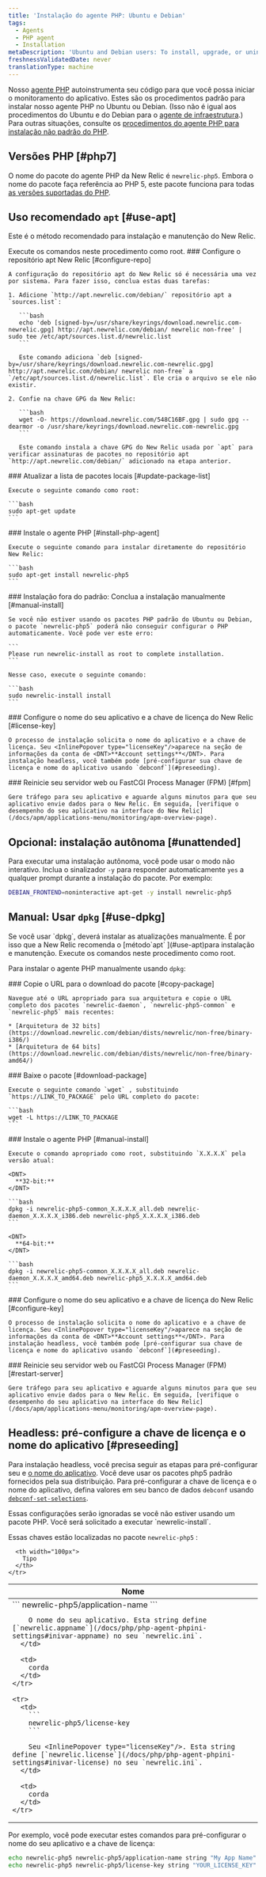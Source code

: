```yaml
---
title: 'Instalação do agente PHP: Ubuntu e Debian'
tags:
  - Agents
  - PHP agent
  - Installation
metaDescription: 'Ubuntu and Debian users: To install, upgrade, or uninstall your New Relic PHP agent, start here.'
freshnessValidatedDate: never
translationType: machine
---
```


Nosso [agente PHP](/docs/agents/php-agent/getting-started/new-relic-php#configuration) autoinstrumenta seu código para que você possa iniciar o monitoramento do aplicativo. Estes são os procedimentos padrão para instalar nosso agente PHP no Ubuntu ou Debian. (Isso não é igual aos procedimentos do Ubuntu e do Debian para o [agente de infraestrutura](/docs/infrastructure/new-relic-infrastructure/installation/install-infrastructure-linux#apt-based).) Para outras situações, consulte os [procedimentos do agente PHP para instalação não padrão do PHP](/docs/php/php-agent-installation-non-standard-php).

## Versões PHP [#php7]

O nome do pacote do agente PHP da New Relic é `newrelic-php5`. Embora o nome do pacote faça referência ao PHP 5, este pacote funciona para todas [as versões suportadas do PHP](/docs/agents/php-agent/getting-started/php-agent-compatibility-requirements#php-release).

## Uso recomendado `apt` [#use-apt]

Este é o método recomendado para instalação e manutenção do New Relic.

<Callout variant="important">
  Execute os comandos neste procedimento como root.
</Callout>

<Steps>
  <Step>
    ### Configure o repositório apt New Relic [#configure-repo]

    A configuração do repositório apt do New Relic só é necessária uma vez por sistema. Para fazer isso, conclua estas duas tarefas:

    1. Adicione `http://apt.newrelic.com/debian/` repositório apt a `sources.list`:

       ```bash
       echo 'deb [signed-by=/usr/share/keyrings/download.newrelic.com-newrelic.gpg] http://apt.newrelic.com/debian/ newrelic non-free' | sudo tee /etc/apt/sources.list.d/newrelic.list
       ```

       Este comando adiciona `deb [signed-by=/usr/share/keyrings/download.newrelic.com-newrelic.gpg] http://apt.newrelic.com/debian/ newrelic non-free` a `/etc/apt/sources.list.d/newrelic.list`. Ele cria o arquivo se ele não existir.

    2. Confie na chave GPG da New Relic:

       ```bash
       wget -O- https://download.newrelic.com/548C16BF.gpg | sudo gpg --dearmor -o /usr/share/keyrings/download.newrelic.com-newrelic.gpg
       ```

       Este comando instala a chave GPG do New Relic usada por `apt` para verificar assinaturas de pacotes no repositório apt `http://apt.newrelic.com/debian/` adicionado na etapa anterior.
  </Step>

  <Step>
    ### Atualizar a lista de pacotes locais [#update-package-list]

    Execute o seguinte comando como root:

    ```bash
    sudo apt-get update
    ```
  </Step>

  <Step>
    ### Instale o agente PHP [#install-php-agent]

    Execute o seguinte comando para instalar diretamente do repositório New Relic:

    ```bash
    sudo apt-get install newrelic-php5
    ```
  </Step>

  <Step>
    ### Instalação fora do padrão: Conclua a instalação manualmente [#manual-install]

    Se você não estiver usando os pacotes PHP padrão do Ubuntu ou Debian, o pacote `newrelic-php5` poderá não conseguir configurar o PHP automaticamente. Você pode ver este erro:

    ```
    Please run newrelic-install as root to complete installation.
    ```

    Nesse caso, execute o seguinte comando:

    ```bash
    sudo newrelic-install install
    ```
  </Step>

  <Step>
    ### Configure o nome do seu aplicativo e a chave de licença do New Relic [#license-key]

    O processo de instalação solicita o nome do aplicativo e a chave de licença. Seu <InlinePopover type="licenseKey"/>aparece na seção de informações da conta de <DNT>**Account settings**</DNT>. Para instalação headless, você também pode [pré-configurar sua chave de licença e nome do aplicativo usando `debconf`](#preseeding).
  </Step>

  <Step>
    ### Reinicie seu servidor web ou FastCGI Process Manager (FPM) [#fpm]

    Gere tráfego para seu aplicativo e aguarde alguns minutos para que seu aplicativo envie dados para o New Relic. Em seguida, [verifique o desempenho do seu aplicativo na interface do New Relic](/docs/apm/applications-menu/monitoring/apm-overview-page).
  </Step>
</Steps>

## Opcional: instalação autônoma [#unattended]

Para executar uma instalação autônoma, você pode usar o modo não interativo. Inclua o sinalizador `-y` para responder automaticamente `yes` a qualquer prompt durante a instalação do pacote. Por exemplo:

```bash
DEBIAN_FRONTEND=noninteractive apt-get -y install newrelic-php5
```

## Manual: Usar `dpkg` [#use-dpkg]

<Callout variant="important">
  Se você usar `dpkg`, deverá instalar as atualizações manualmente. É por isso que a New Relic recomenda o [método`apt` ](#use-apt)para instalação e manutenção. Execute os comandos neste procedimento como root.
</Callout>

Para instalar o agente PHP manualmente usando `dpkg`:

<Steps>
  <Step>
    ### Copie o URL para o download do pacote [#copy-package]

    Navegue até o URL apropriado para sua arquitetura e copie o URL completo dos pacotes `newrelic-daemon`, `newrelic-php5-common` e `newrelic-php5` mais recentes:

    * [Arquitetura de 32 bits](https://download.newrelic.com/debian/dists/newrelic/non-free/binary-i386/)
    * [Arquitetura de 64 bits](https://download.newrelic.com/debian/dists/newrelic/non-free/binary-amd64/)
  </Step>

  <Step>
    ### Baixe o pacote [#download-package]

    Execute o seguinte comando `wget` , substituindo `https://LINK_TO_PACKAGE` pelo URL completo do pacote:

    ```bash
    wget -L https://LINK_TO_PACKAGE
    ```
  </Step>

  <Step>
    ### Instale o agente PHP [#manual-install]

    Execute o comando apropriado como root, substituindo `X.X.X.X` pela versão atual:

    <DNT>
      **32-bit:**
    </DNT>

    ```bash
    dpkg -i newrelic-php5-common_X.X.X.X_all.deb newrelic-daemon_X.X.X.X_i386.deb newrelic-php5_X.X.X.X_i386.deb
    ```

    <DNT>
      **64-bit:**
    </DNT>

    ```bash
    dpkg -i newrelic-php5-common_X.X.X.X_all.deb newrelic-daemon_X.X.X.X_amd64.deb newrelic-php5_X.X.X.X_amd64.deb
    ```
  </Step>

  <Step>
    ### Configure o nome do seu aplicativo e a chave de licença do New Relic [#configure-key]

    O processo de instalação solicita o nome do aplicativo e a chave de licença. Seu <InlinePopover type="licenseKey"/>aparece na seção de informações da conta de <DNT>**Account settings**</DNT>. Para instalação headless, você também pode [pré-configurar sua chave de licença e nome do aplicativo usando `debconf`](#preseeding).
  </Step>

  <Step>
    ### Reinicie seu servidor web ou FastCGI Process Manager (FPM) [#restart-server]

    Gere tráfego para seu aplicativo e aguarde alguns minutos para que seu aplicativo envie dados para o New Relic. Em seguida, [verifique o desempenho do seu aplicativo na interface do New Relic](/docs/apm/applications-menu/monitoring/apm-overview-page).
  </Step>
</Steps>

<InstallFeedback/>

## Headless: pré-configure a chave de licença e o nome do aplicativo [#preseeding]

Para instalação headless, você precisa seguir as etapas para pré-configurar seu <InlinePopover type="licenseKey"/>e [o nome do aplicativo](/docs/site/naming-your-application). Você deve usar os pacotes php5 padrão fornecidos pela sua distribuição. Para pré-configurar a chave de licença e o nome do aplicativo, defina valores em seu banco de dados `debconf` usando [`debconf-set-selections`](https://manpages.debian.org/bookworm/debconf/debconf-set-selections.1.en.html).

<Callout variant="important">
  Essas configurações serão ignoradas se você não estiver usando um pacote PHP. Você será solicitado a executar `newrelic-install`.
</Callout>

Essas chaves estão localizadas no pacote `newrelic-php5` :

<table>
  <thead>
    <tr>
      <th>
        Nome
      </th>

      <th width="100px">
        Tipo
      </th>
    </tr>
  </thead>

  <tbody>
    <tr>
      <td>
        ```
        newrelic-php5/application-name
        ```

        O nome do seu aplicativo. Esta string define [`newrelic.appname`](/docs/php/php-agent-phpini-settings#inivar-appname) no seu `newrelic.ini`.
      </td>

      <td>
        corda
      </td>
    </tr>

    <tr>
      <td>
        ```
        newrelic-php5/license-key
        ```

        Seu <InlinePopover type="licenseKey"/>. Esta string define [`newrelic.license`](/docs/php/php-agent-phpini-settings#inivar-license) no seu `newrelic.ini`.
      </td>

      <td>
        corda
      </td>
    </tr>
  </tbody>
</table>

Por exemplo, você pode executar estes comandos para pré-configurar o nome do seu aplicativo e a chave de licença:

```bash
echo newrelic-php5 newrelic-php5/application-name string "My App Name" | debconf-set-selections
echo newrelic-php5 newrelic-php5/license-key string "YOUR_LICENSE_KEY" | debconf-set-selections
```

<InstallFeedback/>
